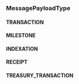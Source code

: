 ### MessagePayloadType


#### TRANSACTION



#### MILESTONE



#### INDEXATION



#### RECEIPT



#### TREASURY_TRANSACTION


